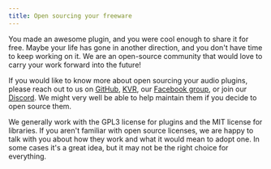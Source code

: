 ```yaml
---
title: Open sourcing your freeware
---
```


You made an awesome plugin, and you were cool enough to share it for free. Maybe your life has gone in another direction, and you don't have time to keep working on it. We are an open-source community that would love to carry your work forward into the future!

If you would like to know more about open sourcing your audio plugins, please reach out to us on [GitHub](https://github.com/surge-synthesizer), [KVR](https://www.kvraudio.com/forum/viewtopic.php?f=1&t=511922), our [Facebook group](https://www.facebook.com/groups/surgesynth/), or join our [Discord](https://discord.gg/aFQDdMV). We might very well be able to help maintain them if you decide to open source them.

We generally work with the GPL3 license for plugins and the MIT license for libraries. If you aren't familiar with open source licenses, we are happy to talk with you about how they work and what it would mean to adopt one. In some cases it's a great idea, but it may not be the right choice for everything.
